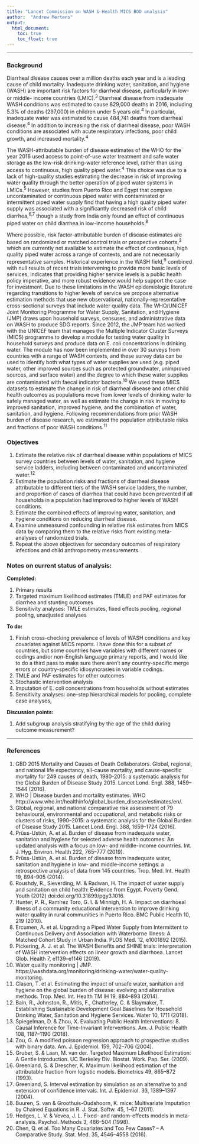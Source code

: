 ```yaml
---
title: "Lancet Commission on WASH & Health MICS BOD analysis"
author:  "Andrew Mertens"
output:
  html_document:
    toc: true  
    toc_float: true  
---
```


----

### Background  

  Diarrheal disease causes over a million deaths each year and is a leading cause of child mortality. Inadequate drinking water, sanitation, and hygiene (WASH) are important risk factors for diarrheal disease, particularly in low- or middle- income countries (LMIC).^3^  Diarrheal disease from inadequate WASH conditions was estimated to cause 829,000 deaths in 2016, including 5.3% of deaths (297,000) in children under 5 years old.^4^ In particular, inadequate water was estimated to cause 484,741 deaths from diarrheal disease.^4^ In addition to increasing the risk of diarrheal disease, poor WASH conditions are associated with acute respiratory infections, poor child growth, and increased mortality.^4^  
  
  The WASH-attributable burden of disease estimates of the WHO for the year 2016 used access to point-of-use water treatment and safe water storage as the low-risk drinking-water reference level, rather than using access to continuous, high quality piped water.^4^ This choice was due to a lack of high-quality studies estimating the decrease in risk of improving water quality through the better operation of piped water systems in LMICs.^5^ However, studies from Puerto Rico and Egypt that compare uncontaminated or continuous piped water with contaminated or intermittent piped water supply find that having a high quality piped water supply was associated with a significantly decreased risk of child diarrhea,^6,7^ though a study from India only found an effect of continuous piped water on child diarrhea in low-income households.^8^  
  
  
  Where possible, risk factor-attributable burden of disease estimates are based on randomized or matched control trials or prospective cohorts,^3^ which are currently not available to estimate the effect of continuous, high quality piped water across a range of contexts, and are not necessarily representative samples. Historical experience in the WASH field,^9^ combined with null results of recent trials intervening to provide more basic levels of services, indicates that providing higher service levels is a public health policy imperative, and more robust evidence would help support the case for investment. Due to these limitations in the WASH epidemiologic literature regarding transitions to higher levels of service we propose alternative estimation methods that use new observational, nationally-representative cross-sectional surveys that include water quality data. The WHO/UNICEF Joint Monitoring Programme for Water Supply, Sanitation, and Hygiene (JMP) draws upon household surveys, censuses, and administrative data on WASH to produce SDG reports. Since 2012, the JMP team has worked with the UNICEF team that manages the Multiple Indicator Cluster Surveys (MICS) programme to develop a module for testing water quality in household surveys and produce data on E. coli concentrations in drinking water. The module has now been implemented in over 30 surveys from countries with a range of WASH contexts, and these survey data can be used to identify both what types of water supplies are used (e.g. piped water, other improved sources such as protected groundwater, unimproved sources, and surface water) and the degree to which these water supplies are contaminated with faecal indicator bacteria.^10^ We used these MICS datasets to estimate the change in risk of diarrheal disease and other child health outcomes as populations move from lower levels of drinking water to safely managed water, as well as estimate the change in risk in moving to improved sanitation, improved hygiene, and the combination of water, sanitation, and hygiene. Following recommendations from prior WASH burden of disease research, we estimated the population attributable risks and fractions of poor WASH conditions.^11^

### Objectives 

1.  Estimate the relative risk of diarrheal disease within populations of MICS survey countries between levels of water, sanitation, and hygiene service ladders, including between contaminated and uncontaminated water.^12^
2.  Estimate the population risks and fractions of diarrheal disease attributable to different tiers of the WASH service ladders, the number, and proportion of cases of diarrhea that could have been prevented if all households in a population had improved to higher levels of WASH conditions.
3.  Estimate the combined effects of improving water, sanitation, and hygiene conditions on reducing diarrheal disease.
4.  Examine unmeasured confounding in relative risk estimates from MICS data by comparing them to the relative risks from existing meta-analyses of randomized trials.
5.  Repeat the above objectives for secondary outcomes of respiratory infections and child anthropometry measurements.

### Notes on current status of analysis: 

__Completed:__  

  #. Primary results
  #. Targeted maximum likelihood estimates (TMLE) and PAF estimates for diarrhea and stunting outcomes 
  #. Sensitivity analyses: TMLE estimates, fixed effects pooling, regional pooling, unadjusted analyses


__To do:__  

  #.  Finish cross-checking prevalence of levels of WASH conditions and key covariates against MICS reports. I have done this for a subset of countries, but some countries have variables with different names or codings and/or non-English language primary reports, and I would like to do a third pass to make sure there aren't any country-specific merge errors or country-specific idiosyncrasies in variable codings.
  #. TMLE and PAF estimates for other outcomes 
  #. Stochastic intervention analysis
  #. Imputation of E. coli concentrations from households without estimates
  #. Sensitivity analyses: one-step hierarchical models for pooling, complete case analyses,

__Discussion points:__  

  #.  Add subgroup analysis stratifying by the age of the child during outcome measurement?
  
  
----


### References

1.	GBD 2015 Mortality and Causes of Death Collaborators. Global, regional, and national life expectancy, all-cause mortality, and cause-specific mortality for 249 causes of death, 1980-2015: a systematic analysis for the Global Burden of Disease Study 2015. Lancet Lond. Engl. 388, 1459–1544 (2016).
2.	WHO | Disease burden and mortality estimates. WHO http://www.who.int/healthinfo/global_burden_disease/estimates/en/.
3.	Global, regional, and national comparative risk assessment of 79 behavioural, environmental and occupational, and metabolic risks or clusters of risks, 1990–2015: a systematic analysis for the Global Burden of Disease Study 2015. Lancet Lond. Engl. 388, 1659–1724 (2016).
4.	Prüss-Ustün, A. et al. Burden of disease from inadequate water, sanitation and hygiene for selected adverse health outcomes: An updated analysis with a focus on low- and middle-income countries. Int. J. Hyg. Environ. Health 222, 765–777 (2019).
5.	Prüss-Ustün, A. et al. Burden of disease from inadequate water, sanitation and hygiene in low- and middle-income settings: a retrospective analysis of data from 145 countries. Trop. Med. Int. Health 19, 894–905 (2014).
6.	Roushdy, R., Sieverding, M. & Radwan, H. The impact of water supply and sanitation on child health: Evidence from Egypt. Poverty Gend. Youth (2012) doi:doi.org/10.31899/pgy3.1016.
7.	Hunter, P. R., Ramírez Toro, G. I. & Minnigh, H. A. Impact on diarrhoeal illness of a community educational intervention to improve drinking water quality in rural communities in Puerto Rico. BMC Public Health 10, 219 (2010).
8.	Ercumen, A. et al. Upgrading a Piped Water Supply from Intermittent to Continuous Delivery and Association with Waterborne Illness: A Matched Cohort Study in Urban India. PLOS Med. 12, e1001892 (2015).
9.	Pickering, A. J. et al. The WASH Benefits and SHINE trials: interpretation of WASH intervention effects on linear growth and diarrhoea. Lancet Glob. Health 7, e1139–e1146 (2019).
10.	Water quality monitoring | JMP. https://washdata.org/monitoring/drinking-water/water-quality-monitoring.
11.	Clasen, T. et al. Estimating the impact of unsafe water, sanitation and hygiene on the global burden of disease: evolving and alternative methods. Trop. Med. Int. Health TM IH 19, 884–893 (2014).
12.	Bain, R., Johnston, R., Mitis, F., Chatterley, C. & Slaymaker, T. Establishing Sustainable Development Goal Baselines for Household Drinking Water, Sanitation and Hygiene Services. Water 10, 1711 (2018).
13.	Spiegelman, D. & Zhou, X. Evaluating Public Health Interventions: 8. Causal Inference for Time-Invariant Interventions. Am. J. Public Health 108, 1187–1190 (2018).
14.	Zou, G. A modified poisson regression approach to prospective studies with binary data. Am. J. Epidemiol. 159, 702–706 (2004).
15.	Gruber, S. & Laan, M. van der. Targeted Maximum Likelihood Estimation: A Gentle Introduction. UC Berkeley Div. Biostat. Work. Pap. Ser. (2009).
16.	Greenland, S. & Drescher, K. Maximum likelihood estimation of the attributable fraction from logistic models. Biometrics 49, 865–872 (1993).
17.	Greenland, S. Interval estimation by simulation as an alternative to and extension of confidence intervals. Int. J. Epidemiol. 33, 1389–1397 (2004).
18. Buuren, S. van & Groothuis-Oudshoorn, K. mice: Multivariate Imputation by Chained Equations in R. J. Stat. Softw. 45, 1–67 (2011).
19. Hedges, L. V. & Vevea, J. L. Fixed- and random-effects models in meta-analysis. Psychol. Methods 3, 486–504 (1998). 
20. Chen, Q. et al. Too Many Covariates and Too Few Cases? – A Comparative Study. Stat. Med. 35, 4546–4558 (2016).

